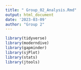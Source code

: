 ```yaml
---
title: " Group_02_Analysis.Rmd"
output: html_document
date: '2023-03-09'
author: "Group 2"
---
```


```r
library(tidyverse)
library(moderndive)
library(gapminder)
library(sjPlot)
library(stats)
library(jtools)
```

